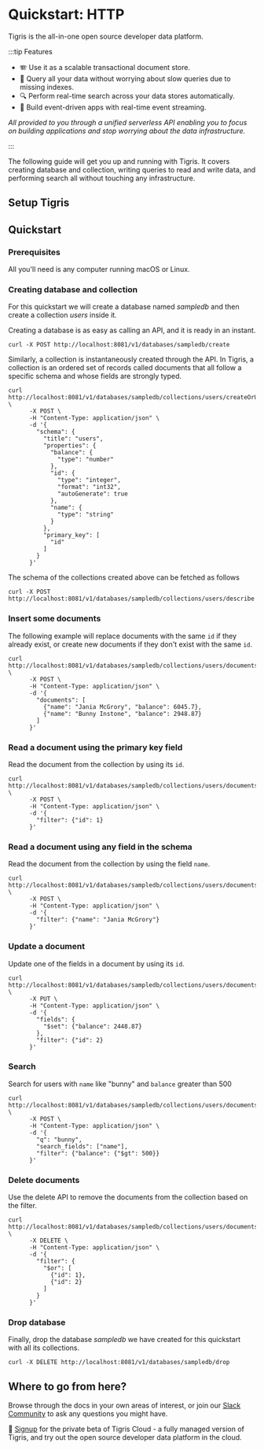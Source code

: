 
# Quickstart: HTTP

Tigris is the all-in-one open source developer data platform.

:::tip Features

- 🪗 Use it as a scalable transactional document store.
- 🤖 Query all your data without worrying about slow queries due to missing
  indexes.
- 🔍 Perform real-time search across your data stores automatically.
- 🔀 Build event-driven apps with real-time event streaming.

_All provided to you through a unified serverless API enabling you
to focus on building applications and stop worrying about the data
infrastructure._

:::

The following guide will get you up and running with Tigris. It covers
creating database and collection, writing queries to read and write data,
and performing search all without touching any infrastructure.

## Setup Tigris

<Tabs>
<TabItem value="cloud" label="Tigris Cloud">

<TigrisCloud />

</TabItem>

<TabItem value="dev" label="Development Environment">

<StartupLocally />

</TabItem>
</Tabs>

## Quickstart

### Prerequisites

All you'll need is any computer running macOS or Linux.

### Creating database and collection

For this quickstart we will create a database named _sampledb_ and then
create a collection _users_ inside it.

Creating a database is as easy as calling an API, and it is ready in an
instant.

```shell
curl -X POST http://localhost:8081/v1/databases/sampledb/create
```

Similarly, a collection is instantaneously created through the API. In
Tigris, a collection is an ordered set of records called documents that all
follow a specific schema and whose fields are strongly typed.

```shell
curl http://localhost:8081/v1/databases/sampledb/collections/users/createOrUpdate \
      -X POST \
      -H "Content-Type: application/json" \
      -d '{
        "schema": {
          "title": "users",
          "properties": {
            "balance": {
              "type": "number"
            },
            "id": {
              "type": "integer",
              "format": "int32",
              "autoGenerate": true
            },
            "name": {
              "type": "string"
            }
          },
          "primary_key": [
            "id"
          ]
        }
      }'
```

The schema of the collections created above can be fetched as follows

```shell
curl -X POST http://localhost:8081/v1/databases/sampledb/collections/users/describe
```

### Insert some documents

The following example will replace documents with the same `id` if they
already exist, or create new documents if they don't exist with the same `id`.

```shell
curl http://localhost:8081/v1/databases/sampledb/collections/users/documents/insert \
      -X POST \
      -H "Content-Type: application/json" \
      -d '{
        "documents": [
          {"name": "Jania McGrory", "balance": 6045.7},
          {"name": "Bunny Instone", "balance": 2948.87}
        ]
      }'
```

### Read a document using the primary key field

Read the document from the collection by using its `id`.

```shell
curl http://localhost:8081/v1/databases/sampledb/collections/users/documents/read \
      -X POST \
      -H "Content-Type: application/json" \
      -d '{
        "filter": {"id": 1}
      }'
```

### Read a document using any field in the schema

Read the document from the collection by using the field `name`.

```shell
curl http://localhost:8081/v1/databases/sampledb/collections/users/documents/read \
      -X POST \
      -H "Content-Type: application/json" \
      -d '{
        "filter": {"name": "Jania McGrory"}
      }'
```

### Update a document

Update one of the fields in a document by using its `id`.

```shell
curl http://localhost:8081/v1/databases/sampledb/collections/users/documents/update \
      -X PUT \
      -H "Content-Type: application/json" \
      -d '{
        "fields": {
          "$set": {"balance": 2448.87}
        },
        "filter": {"id": 2}
      }'
```

### Search

Search for users with `name` like "bunny" and `balance` greater than 500

```shell
curl http://localhost:8081/v1/databases/sampledb/collections/users/documents/search \
      -X POST \
      -H "Content-Type: application/json" \
      -d '{
        "q": "bunny",
        "search_fields": ["name"],
        "filter": {"balance": {"$gt": 500}}
      }'
```

### Delete documents

Use the delete API to remove the documents from the collection
based on the filter.

```shell
curl http://localhost:8081/v1/databases/sampledb/collections/users/documents/delete \
      -X DELETE \
      -H "Content-Type: application/json" \
      -d '{
        "filter": {
          "$or": [
            {"id": 1},
            {"id": 2}
          ]
        }
      }'
```

### Drop database

Finally, drop the database _sampledb_ we have created for this quickstart
with all its collections.

```shell
curl -X DELETE http://localhost:8081/v1/databases/sampledb/drop
```

## Where to go from here?

Browse through the docs in your own areas of interest, or join our
[Slack Community](https://join.slack.com/t/tigrisdatacommunity/shared_invite/zt-16fn5ogio-OjxJlgttJIV0ZDywcBItJQ)
to ask any questions you might have.

🚀 [Signup](https://www.tigrisdata.com/beta) for the
private beta of Tigris Cloud - a fully managed version of Tigris, and try
out the open source developer data platform in the cloud.
